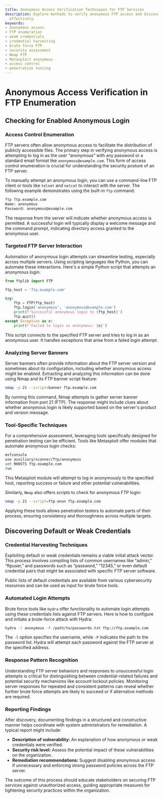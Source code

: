 ```yaml
---
title: Anonymous Access Verification Techniques for FTP Services
description: Explore methods to verify anonymous FTP access and discover weak credentials
  effectively.
keywords:
- anonymous access
- FTP enumeration
- weak credentials
- credential harvesting
- brute force FTP
- security assessment
- Nmap FTP
- Metasploit anonymous
- access control
- penetration testing
---
```


# Anonymous Access Verification in FTP Enumeration

## Checking for Enabled Anonymous Login

### Access Control Enumeration

FTP servers often allow anonymous access to facilitate the distribution of publicly accessible files. The primary step in verifying anonymous access is attempting to log in as the user “anonymous” with any password or a standard email format like `anonymous@example.com`. This form of access control enumeration is crucial for understanding the security posture of an FTP server.

To manually attempt an anonymous login, you can use a command-line FTP client or tools like `telnet` and `netcat` to interact with the server. The following example demonstrates using the built-in `ftp` command:

```bash
ftp ftp.example.com
Name: anonymous
Password: anonymous@example.com
```

The response from the server will indicate whether anonymous access is permitted. A successful login will typically display a welcome message and the command prompt, indicating directory access granted to the anonymous user.

### Targeted FTP Server Interaction

Automation of anonymous login attempts can streamline testing, especially across multiple servers. Using scripting languages like Python, you can automate these interactions. Here's a simple Python script that attempts an anonymous login:

```python
from ftplib import FTP

ftp_host = 'ftp.example.com'

try:
    ftp = FTP(ftp_host)
    ftp.login('anonymous', 'anonymous@example.com')
    print(f'Successful anonymous login to {ftp_host}')
    ftp.quit()
except Exception as e:
    print(f'Failed to login as anonymous: {e}')
```

This script connects to the specified FTP server and tries to log in as an anonymous user. It handles exceptions that arise from a failed login attempt.

### Analyzing Server Banners

Server banners often provide information about the FTP server version and sometimes about its configuration, including whether anonymous access might be enabled. Extracting and analyzing this information can be done using Nmap and its FTP banner script feature:

```bash
nmap -p 21 --script=banner ftp.example.com
```

By running this command, Nmap attempts to gather server banner information from port 21 (FTP). The response might include clues about whether anonymous login is likely supported based on the server's product and version message.

### Tool-Specific Techniques

For a comprehensive assessment, leveraging tools specifically designed for penetration testing can be efficient. Tools like Metasploit offer modules that automate anonymous login checks:

```bash
msfconsole
use auxiliary/scanner/ftp/anonymous
set RHOSTS ftp.example.com
run
```

This Metasploit module will attempt to log in anonymously to the specified host, reporting success or failure and other potential vulnerabilities.

Similarly, `Nmap` also offers scripts to check for anonymous FTP login:

```bash
nmap -p 21 --script=ftp-anon ftp.example.com
```

Applying these tools allows penetration testers to automate parts of their process, ensuring consistency and thoroughness across multiple targets.

## Discovering Default or Weak Credentials

### Credential Harvesting Techniques

Exploiting default or weak credentials remains a viable initial attack vector. This process involves compiling lists of common usernames like “admin,” “ftpuser,” and passwords such as “password,” “12345,” or even default credential pairs that might be associated with specific FTP server software.

Public lists of default credentials are available from various cybersecurity resources and can be used as input for brute force tools.

### Automated Login Attempts

Brute force tools like `Hydra` offer functionality to automate login attempts using these credentials lists against FTP servers. Here is how to configure and initiate a brute-force attack with Hydra:

```bash
hydra -l anonymous -P /path/to/passwords.txt ftp://ftp.example.com
```

The `-l` option specifies the username, while `-P` indicates the path to the password list. Hydra will attempt each password against the FTP server at the specified address.

### Response Pattern Recognition

Understanding FTP server behaviors and responses to unsuccessful login attempts is critical for distinguishing between credential-related failures and potential security mechanisms like account lockout policies. Monitoring server responses for repeated and consistent patterns can reveal whether further brute force attempts are likely to succeed or if alternative methods are required.

### Reporting Findings

After discovery, documenting findings in a structured and constructive manner helps coordinate with system administrators for remediation. A typical report might include:

- **Description of vulnerability:** An explanation of how anonymous or weak credentials were verified.
- **Security risk level:** Assess the potential impact of these vulnerabilities on the organization.
- **Remediation recommendations:** Suggest disabling anonymous access if unnecessary and enforcing strong password policies across the FTP server.

The outcome of this process should educate stakeholders on securing FTP services against unauthorized access, guiding appropriate measures for tightening security practices within the organization.